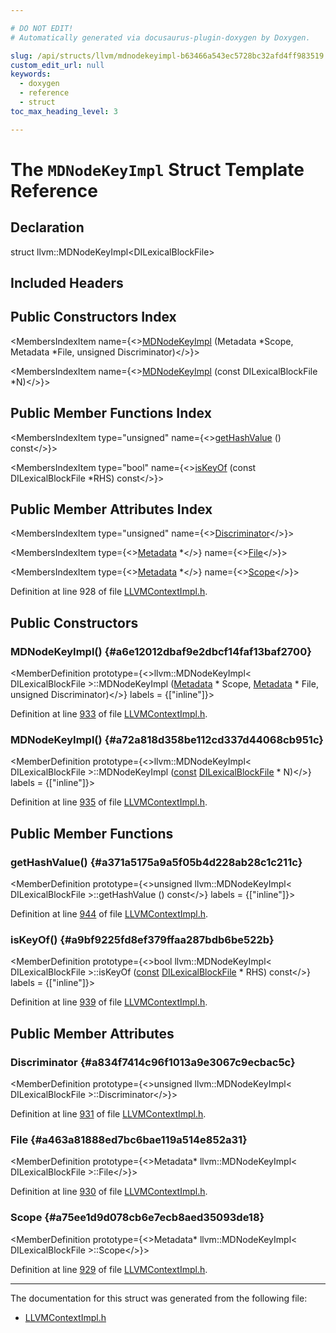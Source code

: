 ```yaml
---

# DO NOT EDIT!
# Automatically generated via docusaurus-plugin-doxygen by Doxygen.

slug: /api/structs/llvm/mdnodekeyimpl-b63466a543ec5728bc32afd4ff983519
custom_edit_url: null
keywords:
  - doxygen
  - reference
  - struct
toc_max_heading_level: 3

---
```





# The `MDNodeKeyImpl` Struct Template Reference

<DoxygenPage pluginConfig={pluginConfig}>



## Declaration

<CodeBlock>struct llvm::MDNodeKeyImpl&lt;DILexicalBlockFile&gt;</CodeBlock>

## Included Headers

<IncludesList>
<IncludesListItem
  filePath="IR/LLVMContextImpl.h"
  permalink="/docs/api/files/lib/lib/ir/llvmcontextimpl-h"
  isLocal="true" />
</IncludesList>

## Public Constructors Index

<MembersIndex>

<MembersIndexItem
  name={<><a href="#a6e12012dbaf9e2dbcf14faf13baf2700">MDNodeKeyImpl</a> (Metadata &#42;Scope, Metadata &#42;File, unsigned Discriminator)</>}>
</MembersIndexItem>

<MembersIndexItem
  name={<><a href="#a72a818d358be112cd337d44068cb951c">MDNodeKeyImpl</a> (const DILexicalBlockFile &#42;N)</>}>
</MembersIndexItem>

</MembersIndex>

## Public Member Functions Index

<MembersIndex>

<MembersIndexItem
  type="unsigned"
  name={<><a href="#a371a5175a9a5f05b4d228ab28c1c211c">getHashValue</a> () const</>}>
</MembersIndexItem>

<MembersIndexItem
  type="bool"
  name={<><a href="#a9bf9225fd8ef379ffaa287bdb6be522b">isKeyOf</a> (const DILexicalBlockFile &#42;RHS) const</>}>
</MembersIndexItem>

</MembersIndex>

## Public Member Attributes Index

<MembersIndex>

<MembersIndexItem
  type="unsigned"
  name={<><a href="#a834f7414c96f1013a9e3067c9ecbac5c">Discriminator</a></>}>
</MembersIndexItem>

<MembersIndexItem
  type={<><a href="/docs/api/classes/llvm/metadata">Metadata</a> &#42;</>}
  name={<><a href="#a463a81888ed7bc6bae119a514e852a31">File</a></>}>
</MembersIndexItem>

<MembersIndexItem
  type={<><a href="/docs/api/classes/llvm/metadata">Metadata</a> &#42;</>}
  name={<><a href="#a75ee1d9d078cb6e7ecb8aed35093de18">Scope</a></>}>
</MembersIndexItem>

</MembersIndex>


Definition at line 928 of file <a href="/docs/api/files/lib/lib/ir/llvmcontextimpl-h">LLVMContextImpl.h</a>.

<SectionDefinition>

## Public Constructors

### MDNodeKeyImpl() {#a6e12012dbaf9e2dbcf14faf13baf2700}

<MemberDefinition
  prototype={<>llvm::MDNodeKeyImpl&lt; DILexicalBlockFile &gt;::MDNodeKeyImpl (<a href="/docs/api/classes/llvm/metadata">Metadata</a> &#42; Scope, <a href="/docs/api/classes/llvm/metadata">Metadata</a> &#42; File, unsigned Discriminator)</>}
  labels = {["inline"]}>

Definition at line <a href="/docs/api/files/lib/lib/ir/llvmcontextimpl-h/#l00933">933</a> of file <a href="/docs/api/files/lib/lib/ir/llvmcontextimpl-h">LLVMContextImpl.h</a>.
</MemberDefinition>

### MDNodeKeyImpl() {#a72a818d358be112cd337d44068cb951c}

<MemberDefinition
  prototype={<>llvm::MDNodeKeyImpl&lt; DILexicalBlockFile &gt;::MDNodeKeyImpl (<a href="/docs/api/files/lib/lib/target/lib/target/aarch64/aarch64promoteconstant-cpp/#a90f8350fecae261c25be85d38b451bff">const</a> <a href="/docs/api/classes/llvm/dilexicalblockfile">DILexicalBlockFile</a> &#42; N)</>}
  labels = {["inline"]}>

Definition at line <a href="/docs/api/files/lib/lib/ir/llvmcontextimpl-h/#l00935">935</a> of file <a href="/docs/api/files/lib/lib/ir/llvmcontextimpl-h">LLVMContextImpl.h</a>.
</MemberDefinition>

</SectionDefinition>

<SectionDefinition>

## Public Member Functions

### getHashValue() {#a371a5175a9a5f05b4d228ab28c1c211c}

<MemberDefinition
  prototype={<>unsigned llvm::MDNodeKeyImpl&lt; DILexicalBlockFile &gt;::getHashValue () const</>}
  labels = {["inline"]}>

Definition at line <a href="/docs/api/files/lib/lib/ir/llvmcontextimpl-h/#l00944">944</a> of file <a href="/docs/api/files/lib/lib/ir/llvmcontextimpl-h">LLVMContextImpl.h</a>.
</MemberDefinition>

### isKeyOf() {#a9bf9225fd8ef379ffaa287bdb6be522b}

<MemberDefinition
  prototype={<>bool llvm::MDNodeKeyImpl&lt; DILexicalBlockFile &gt;::isKeyOf (<a href="/docs/api/files/lib/lib/target/lib/target/aarch64/aarch64promoteconstant-cpp/#a90f8350fecae261c25be85d38b451bff">const</a> <a href="/docs/api/classes/llvm/dilexicalblockfile">DILexicalBlockFile</a> &#42; RHS) const</>}
  labels = {["inline"]}>

Definition at line <a href="/docs/api/files/lib/lib/ir/llvmcontextimpl-h/#l00939">939</a> of file <a href="/docs/api/files/lib/lib/ir/llvmcontextimpl-h">LLVMContextImpl.h</a>.
</MemberDefinition>

</SectionDefinition>

<SectionDefinition>

## Public Member Attributes

### Discriminator {#a834f7414c96f1013a9e3067c9ecbac5c}

<MemberDefinition
  prototype={<>unsigned llvm::MDNodeKeyImpl&lt; DILexicalBlockFile &gt;::Discriminator</>}>

Definition at line <a href="/docs/api/files/lib/lib/ir/llvmcontextimpl-h/#l00931">931</a> of file <a href="/docs/api/files/lib/lib/ir/llvmcontextimpl-h">LLVMContextImpl.h</a>.
</MemberDefinition>

### File {#a463a81888ed7bc6bae119a514e852a31}

<MemberDefinition
  prototype={<>Metadata&#42; llvm::MDNodeKeyImpl&lt; DILexicalBlockFile &gt;::File</>}>

Definition at line <a href="/docs/api/files/lib/lib/ir/llvmcontextimpl-h/#l00930">930</a> of file <a href="/docs/api/files/lib/lib/ir/llvmcontextimpl-h">LLVMContextImpl.h</a>.
</MemberDefinition>

### Scope {#a75ee1d9d078cb6e7ecb8aed35093de18}

<MemberDefinition
  prototype={<>Metadata&#42; llvm::MDNodeKeyImpl&lt; DILexicalBlockFile &gt;::Scope</>}>

Definition at line <a href="/docs/api/files/lib/lib/ir/llvmcontextimpl-h/#l00929">929</a> of file <a href="/docs/api/files/lib/lib/ir/llvmcontextimpl-h">LLVMContextImpl.h</a>.
</MemberDefinition>

</SectionDefinition>

<hr/>

The documentation for this struct was generated from the following file:

<ul>
<li><a href="/docs/api/files/lib/lib/ir/llvmcontextimpl-h">LLVMContextImpl.h</a></li>
</ul>

</DoxygenPage>
